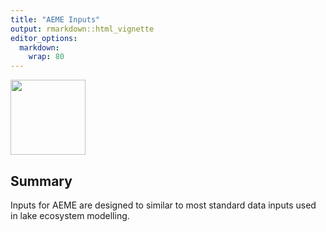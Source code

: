```yaml
---
title: "AEME Inputs"
output: rmarkdown::html_vignette
editor_options: 
  markdown: 
    wrap: 80
---
```


![](images/logo.png){width="120"}

## Summary

Inputs for AEME are designed to similar to most standard data inputs used in
lake ecosystem modelling. 

